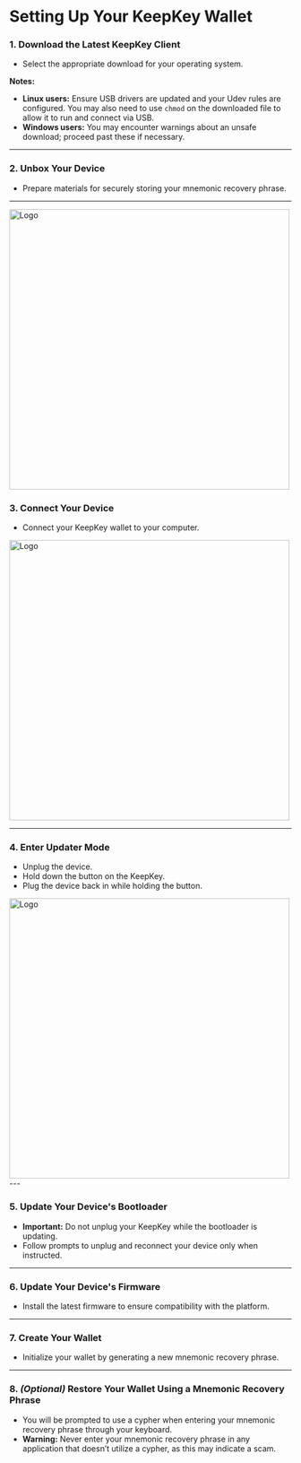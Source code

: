 # Setting Up Your KeepKey Wallet

### 1. Download the Latest KeepKey Client
- Select the appropriate download for your operating system.



**Notes:**
- **Linux users:** Ensure USB drivers are updated and your Udev rules are configured. You may also need to use `chmod` on the downloaded file to allow it to run and connect via USB.
- **Windows users:** You may encounter warnings about an unsafe download; proceed past these if necessary.

---

### 2. Unbox Your Device
- Prepare materials for securely storing your mnemonic recovery phrase.
---
<img src="/images/howto/1.jpg" alt="Logo" width="500" />


### 3. Connect Your Device
- Connect your KeepKey wallet to your computer.
<img src="/images/howto/2.jpg" alt="Logo" width="500" />

---

### 4. Enter Updater Mode
- Unplug the device.
- Hold down the button on the KeepKey.
- Plug the device back in while holding the button.
<img src="/images/desktop/connecting.png" alt="Logo" width="500" />
---

### 5. Update Your Device's Bootloader
- **Important:** Do not unplug your KeepKey while the bootloader is updating.
- Follow prompts to unplug and reconnect your device only when instructed.

---

### 6. Update Your Device's Firmware
- Install the latest firmware to ensure compatibility with the platform.

---

### 7. Create Your Wallet
- Initialize your wallet by generating a new mnemonic recovery phrase.

---

### 8. *(Optional)* Restore Your Wallet Using a Mnemonic Recovery Phrase
- You will be prompted to use a cypher when entering your mnemonic recovery phrase through your keyboard.
- **Warning:** Never enter your mnemonic recovery phrase in any application that doesn’t utilize a cypher, as this may indicate a scam.
